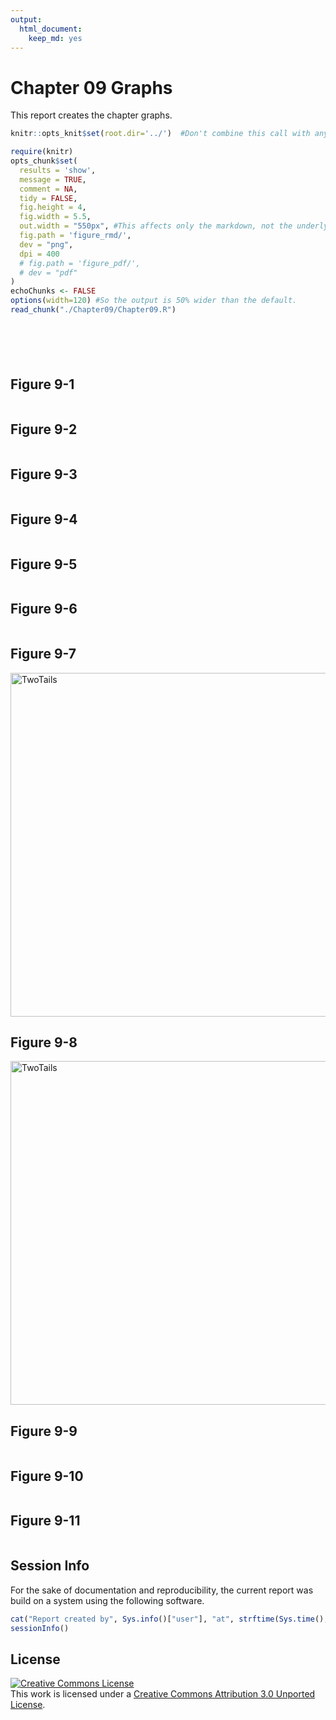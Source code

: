 ```yaml
---
output:
  html_document:
    keep_md: yes
---
```

Chapter 09 Graphs
=================================================
This report creates the chapter graphs.

<!--  Set the working directory to the repository's base directory; this assumes the report is nested inside of only one directory.-->
```r
knitr::opts_knit$set(root.dir='../')  #Don't combine this call with any other chunk -especially one that uses file paths.
```

<!-- Set the report-wide options, and point to the external code file. -->
```r
require(knitr)
opts_chunk$set(
  results = 'show',
  message = TRUE,
  comment = NA, 
  tidy = FALSE,
  fig.height = 4, 
  fig.width = 5.5, 
  out.width = "550px", #This affects only the markdown, not the underlying png file.  The height will be scaled appropriately.
  fig.path = 'figure_rmd/',     
  dev = "png",
  dpi = 400
  # fig.path = 'figure_pdf/',     
  # dev = "pdf"
)
echoChunks <- FALSE
options(width=120) #So the output is 50% wider than the default.
read_chunk("./Chapter09/Chapter09.R") 
```
<!-- Load the packages.  Suppress the output when loading packages. --> 
```r
```

<!-- Load any Global functions and variables declared in the R file.  Suppress the output. --> 
```r
```

<!-- Declare any global functions specific to a Rmd output.  Suppress the output. --> 
```r
```

<!-- Load the datasets. -->
```r
```

<!-- Tweak the datasets. -->
```r
```

## Figure 9-1
```r
```

## Figure 9-2
```r
```

## Figure 9-3
```r
```

## Figure 9-4
```r
```

## Figure 9-5
```r
```

## Figure 9-6
```r
```

## Figure 9-7
<img src="./../Chapter08/figure_rmd/Figure08_07-1.png" alt="TwoTails" style="width: 550px;"/>

## Figure 9-8
<img src="./../Chapter08/figure_rmd/Figure08_02-1.png" alt="TwoTails" style="width: 550px;"/>

## Figure 9-9
```r
```

## Figure 9-10
```r
```

## Figure 9-11
```r
```

## Session Info
For the sake of documentation and reproducibility, the current report was build on a system using the following software.

```r
cat("Report created by", Sys.info()["user"], "at", strftime(Sys.time(), "%Y-%m-%d, %H:%M %z"))
sessionInfo()
```

## License

<a rel="license" href="http://creativecommons.org/licenses/by/3.0/"><img alt="Creative Commons License" style="border-width:0" src="http://i.creativecommons.org/l/by/3.0/88x31.png" /></a><br />This work is licensed under a <a rel="license" href="http://creativecommons.org/licenses/by/3.0/">Creative Commons Attribution 3.0 Unported License</a>.
